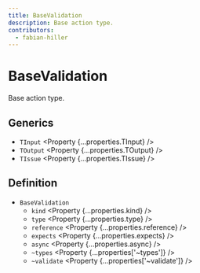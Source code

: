 ```yaml
---
title: BaseValidation
description: Base action type.
contributors:
  - fabian-hiller
---
```



# BaseValidation

Base action type.

## Generics

- `TInput` <Property {...properties.TInput} />
- `TOutput` <Property {...properties.TOutput} />
- `TIssue` <Property {...properties.TIssue} />

## Definition

- `BaseValidation`
  - `kind` <Property {...properties.kind} />
  - `type` <Property {...properties.type} />
  - `reference` <Property {...properties.reference} />
  - `expects` <Property {...properties.expects} />
  - `async` <Property {...properties.async} />
  - `~types` <Property {...properties['~types']} />
  - `~validate` <Property {...properties['~validate']} />
